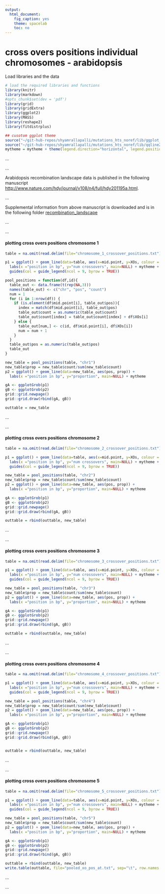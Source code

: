 ```yaml
---
output:
  html_document:
    fig_caption: yes
    theme: spacelab
    toc: no
---
```

# **cross overs positions individual chromosomes - arabidopsis**

Load libraries and the data
```r
# load the required libraries and functions
library(knitr)
library(markdown)
#opts_chunk$set(dev = 'pdf')
library(grid)
library(gridExtra)
library(ggplot2)
library(MASS)
library(reshape2)
library(fitdistrplus)

## cusotom ggplot theme
source("~/git-hub-repos/shyamrallapalli/mutations_hts_noref/lib/ggplot_theme.R")
source("~/git-hub-repos/shyamrallapalli/mutations_hts_noref/lib/qqline2.R")
mytheme = mytheme + theme(legend.direction="horizontal", legend.position=c(0.48,0.9))

```

...     

...  		

Arabidopsis recombination landscape data is published in the following manuscript   
[http://www.nature.com/hdy/journal/v108/n4/full/hdy201195a.html](http://www.nature.com/hdy/journal/v108/n4/full/hdy201195a.html).

...

Supplemental information from above manuscript is downloaded and is in the following folder [recombination_landscape](../recombination_landscape)

...

...


#### plotting cross overs positions chromosome 1

```r
table = na.omit(read.delim(file="chromosome_1_crossover_positions.txt"))

p1 = ggplot() + geom_line(data=table, aes(x=mid.point, y=XOs, colour = Cross)) +
  labs(x ="position in bp", y="num crossovers", main=NULL) + mytheme +
  guides(col = guide_legend(ncol = 9, byrow = TRUE))

pool_positions = function(df,id){
  table_out <- data.frame(t(rep(NA,3)))
  names(table_out) <- c("chr", "pos", "count")
  num = 1
  for (i in 1:nrow(df)) {
    if (is.element(df$mid.point[i], table_out$pos)){
      index = match(df$mid.point[i], table_out$pos)
      table_out$count = as.numeric(table_out$count)
      table_out$count[index] = table_out$count[index] + df$XOs[i]
    } else {
      table_out[num,] <- c(id, df$mid.point[i], df$XOs[i])
      num = num + 1
    }
  }
  table_out$pos = as.numeric(table_out$pos)
  table_out
}

new_table = pool_positions(table, "chr1")
new_table$prop = new_table$count/sum(new_table$count)
p2 = ggplot() + geom_line(data=new_table, aes(pos, prop)) +
  labs(x ="position in bp", y="proportion", main=NULL) + mytheme

gA <- ggplotGrob(p1)
gB <- ggplotGrob(p2)
grid::grid.newpage()
grid::grid.draw(rbind(gA, gB))

outtable = new_table

```


...


...

#### plotting cross overs positions chromosome 2

```r
table = na.omit(read.delim(file="chromosome_2_crossover_positions.txt"))

p1 = ggplot() + geom_line(data=table, aes(x=mid.point, y=XOs, colour = Cross)) +
  labs(x ="position in bp", y="num crossovers", main=NULL) + mytheme +
  guides(col = guide_legend(ncol = 9, byrow = TRUE))

new_table = pool_positions(table, "chr2")
new_table$prop = new_table$count/sum(new_table$count)
p2 = ggplot() + geom_line(data=new_table, aes(pos, prop)) +
  labs(x ="position in bp", y="proportion", main=NULL) + mytheme

gA <- ggplotGrob(p1)
gB <- ggplotGrob(p2)
grid::grid.newpage()
grid::grid.draw(rbind(gA, gB))

outtable = rbind(outtable, new_table)
```


...


...

#### plotting cross overs positions chromosome 3

```r
table = na.omit(read.delim(file="chromosome_3_crossover_positions.txt"))

p1 = ggplot() + geom_line(data=table, aes(x=mid.point, y=XOs, colour = Cross)) +
  labs(x ="position in bp", y="num crossovers", main=NULL) + mytheme +
  guides(col = guide_legend(ncol = 9, byrow = TRUE))

new_table = pool_positions(table, "chr3")
new_table$prop = new_table$count/sum(new_table$count)
p2 = ggplot() + geom_line(data=new_table, aes(pos, prop)) +
  labs(x ="position in bp", y="proportion", main=NULL) + mytheme

gA <- ggplotGrob(p1)
gB <- ggplotGrob(p2)
grid::grid.newpage()
grid::grid.draw(rbind(gA, gB))

outtable = rbind(outtable, new_table)
```


...


...

#### plotting cross overs positions chromosome 4

```r
table = na.omit(read.delim(file="chromosome_4_crossover_positions.txt"))

p1 = ggplot() + geom_line(data=table, aes(x=mid.point, y=XOs, colour = Cross)) +
  labs(x ="position in bp", y="num crossovers", main=NULL) + mytheme +
  guides(col = guide_legend(ncol = 9, byrow = TRUE))

new_table = pool_positions(table, "chr4")
new_table$prop = new_table$count/sum(new_table$count)
p2 = ggplot() + geom_line(data=new_table, aes(pos, prop)) +
  labs(x ="position in bp", y="proportion", main=NULL) + mytheme

gA <- ggplotGrob(p1)
gB <- ggplotGrob(p2)
grid::grid.newpage()
grid::grid.draw(rbind(gA, gB))


outtable = rbind(outtable, new_table)
```


...


...

#### plotting cross overs positions chromosome 5

```r
table = na.omit(read.delim(file="chromosome_5_crossover_positions.txt"))

p1 = ggplot() + geom_line(data=table, aes(x=mid.point, y=XOs, colour = Cross)) +
  labs(x ="position in bp", y="num crossovers", main=NULL) + mytheme +
  guides(col = guide_legend(ncol = 9, byrow = TRUE))

new_table = pool_positions(table, "chr5")
new_table$prop = new_table$count/sum(new_table$count)
p2 = ggplot() + geom_line(data=new_table, aes(pos, prop)) +
  labs(x ="position in bp", y="proportion", main=NULL) + mytheme

gA <- ggplotGrob(p1)
gB <- ggplotGrob(p2)
grid::grid.newpage()
grid::grid.draw(rbind(gA, gB))

outtable = rbind(outtable, new_table)
write.table(outtable, file="pooled_xo_pos_at.txt", sep="\t", row.names = FALSE, quote=FALSE)
```


...


...

